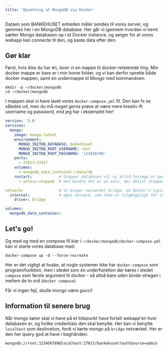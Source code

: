 ```yaml
---
title: 'Opsætning af MongoDB via Docker'
---
```

Dataen som BANKEHUSET enheden måler sendes til vores server, og gemmes her i en MongoDB database.
Her går vi igennem hvordan vi nemt sætter Mongo databasen op i et Docker instance, og sørger for at vores webapp kan connecte til den, og kaste data efter den.

## Gør klar
Først, hvis ikke du har én, laver vi en mappe til docker-relaterede ting. Min docker mappe er bare er i min home folder, og vi kan derfor oprette både docker mappen, samt en undermappe til Mongo med kommandoen: 
```
mkdir -p ~/docker/mongodb
cd ~/docker/mongodb
```

I mappen skal vi have lavet vores `docker-compose.yml` fil. Den kan fx se således ud, men du må *meget gerne* prøve at være mere kreativ ift username og password, end jeg har i eksemplet her!
```yml title="~/docker/mongodb/docker-compose.yml"
version: '3.8'
services:
  mongo:
    image: mongo:latest
    environment:
      MONGO_INITDB_DATABASE: bankehuset
      MONGO_INITDB_ROOT_USERNAME: root
      MONGO_INITDB_ROOT_PASSWORD: '123456789'
    ports:
      - 27017:27017
    volumes:
      - mongodb_data_container:/data/db
    restart:            # Stopper databasen vil vi altid forsøge at genstarte den,
      - unless-stopped  # med mindre det er os selv, der aktivt stopper den.

networks                # Vi bruger netværket bridge, da docker's typisk ellers har deres
  internal:             # eget netværk, som ikke er tilgængeligt for ikke-docker-apps på systemet.
    driver: bridge 

volumes:
  mongodb_data_container:
```
## Let's go!
Og med og med en compose fil klar i `~/docker/mongodb/docker-compose.yml` kan vi starte vores database med:
```
docker-compose up -d --force-recreate
```

Her er det vigtigt at huske, at nogle systemer ikke har `docker-compose` som program/funktion, men i stedet som en underfunktion der køres i stedet `compose` som første argument til docker - så altså bare uden binde-stregen i mellem de to ord (`docker compose`)

Får vi ingen fejl, skulle mongo være *gucci!*
## Information til senere brug
Når mongo kører skal vi have på et tidspunkt have fortalt webapp'en hvor databasen er, og hvilke credentials den skal benytte. Her kan vi benytte `localhost` som destination, fordi vi kørte mongo på `bridge` netværket. 
Her er den her query god at have i baghånden:
```
mongodb://root:123456789@localhost:27017/bankehuset?authSource=admin
```